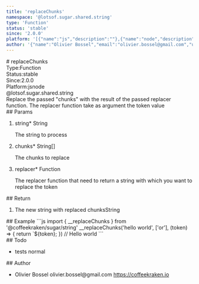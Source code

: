 ```yaml
---
title: 'replaceChunks'
namespace: '@lotsof.sugar.shared.string'
type: 'Function'
status: 'stable'
since: '2.0.0'
platform: '[{"name":"js","description":""},{"name":"node","description":""}]'
author: '{"name":"Olivier Bossel","email":"olivier.bossel@gmail.com","url":"https://coffeekraken.io"}'
---
```

<div class="docmap-mdx">
# replaceChunks
<div class="_metas">
<div class="_type"><span class="_type-label">Type:</span><span class="_type-value">Function</span></div>
<div class="_status"><span class="_status-label">Status:</span><span class="_status-value -stable">stable</span></div>
<div class="_since"><span class="_since-label">Since:</span><span class="_since-value">2.0.0</span></div>
<div class="_platform"><span class="_platform-label">Platform:</span><span class="_platform-value">js</span><span class="_platform-value">node</span></div>
</div>
<div class="_namespace">@lotsof.sugar.shared.string</div>
<div class="_description">
Replace the passed &quot;chunks&quot; with the result of the passed replacer function.
The replacer function take as argument the token value
</div>
<div class="_params">
## Params
<ol class="_list">
<li class="_item">
<span class="_name">string<span class="_required">*</span></span><span class="_default"></span> <span class="_type">String</span>
<p class="_description">The string to process</p>
</li>
<li class="_item">
<span class="_name">chunks<span class="_required">*</span></span><span class="_default"></span> <span class="_type">String&lsqb;&rsqb;</span>
<p class="_description">The chunks to replace</p>
</li>
<li class="_item">
<span class="_name">replacer<span class="_required">*</span></span><span class="_default"></span> <span class="_type">Function</span>
<p class="_description">The replacer function that need to return a string with which you want to replace the token</p>
</li>
</ol>
</div>
<div class="_return">
## Return
<ol class="_list">
<li class="_item">
<span class="_description">The new string with replaced chunks</span><span class="_default"></span><span class="_type">String</span>
</li>
</ol>
</div>
<div class="_examples">
## Example
```js
import { __replaceChunks } from '@coffeekraken/sugar/string'
__replaceChunks('hello world', ['or'], (token) => {
     return `<span>${token}</span>;
}) // Hello w<span>or</span>ld
```
</div>
<div class="_todo">
## Todo
<ul class="_list">
<li class="_item">
<span class="_description">tests</span>
<span class="_priority -normal">normal</span>
</li>
</ul>
</div>
<div class="_author">
## Author
<ul class="_list">
<li class="_item">
<span class="_name">Olivier Bossel</span>
<span class="_email">olivier.bossel@gmail.com</span>
<a href="https://coffeekraken.io" target="_blank" class="_url">https://coffeekraken.io</a>
</li>
</ul>
</div>
</div>